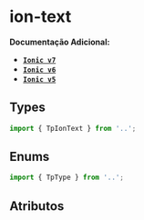 
<Meta of={textStories} />

# ion-text

**Documentação Adicional:**

- **[`Ionic v7`](https://ionicframework.com/docs/api/text)**
- **[`Ionic v6`](https://ionicframework.com/docs/v6/api/text)**
- **[`Ionic v5`](https://ionicframework.com/docs/v5/api/text)**

## Types

```ts
import { TpIonText } from '..';
```

## Enums

```ts
import { TpType } from '..';
```

## Atributos

<Canvas of={textStories.Default} />

<Controls />
